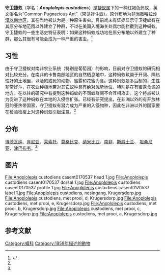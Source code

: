 {{Speciesbox
| taxon = Anoplolepis custodiens
| image = Anoplolepis custodiens casent0170537 profile 1.jpg
| binomial_authority = [[Frederick_Smith_(entomologist)|F. Smith]], 1858<ref>{{Cite web |url=http://www.antwiki.org/wiki/Anoplolepis_custodiens |title=Anoplolepis custodiens - AntWiki |accessdate=2017-01-08 |archive-date=2017-01-09 |archive-url=https://web.archive.org/web/20170109113453/http://www.antwiki.org/wiki/Anoplolepis_custodiens |dead-url=no }}</ref>
}}
'''守卫捷蚁'''（学名：'''''Anoplolepis custodiens'''''）是[[捷蚁属|捷蚁属]]下的一种红褐色蚂蚁，英文俗名为“Common Pugnacious Ant”（常见好斗蚁）。原分布地为[[撒哈拉沙漠以南的非洲|非洲撒哈拉沙漠以南地区]]，其在当地被认为是一种原生害虫。目前尚未有证据显示守卫捷蚁有在其原分布地范围以外建立了种群，不过在美国入境海关处偶尔能拦截到这种蚂蚁。守卫捷蚁的一些生活史特征表明：如果这种蚂蚁成功地在原分布地以外建立了种群，那么其很有可能会成为一种严重的害虫。<ref name=":0">{{Cite web|url=https://www.antweb.org/description.do?rank=species&name=custodiens&genus=anoplolepis|title=Species: Anoplolepis custodiens - AntWeb|access-date=2017-01-08|archive-date=2022-01-04|archive-url=https://web.archive.org/web/20220104201431/https://www.antweb.org/description.do?genus=Anoplolepis&name=custodiens&rank=species}}</ref>

== 习性 ==
由于守卫捷蚁对南非农业系统（特别是葡萄园）的影响，目前对守卫捷蚁的研究相对比较充分。在南非的卡鲁南部地区的自然栖息地中，这种蚂蚁筑巢于开阔、隔热性好的土地里，以活的或死的动物、蜜露和花蜜为食。这种蚂蚁是多后制的，生性非常好斗，在农业种植地带对其它蚁种具有绝对优势地位，特别是在有蜜露食源的地方。在以往的研究中有提到这种蚂蚁的不同蚁群间不会互相攻击，这个特点被认为促进了这种蚂蚁在本地的入侵性扩张。已经有研究提出，在非洲以外的有开放林冠的亚热带国家，守卫捷蚁有潜力成为严重的入侵物种，因此在非洲以外的国家要在检验检疫上对这种蚂蚁引起注意。<ref name=":0" />

== 分布 ==
[[博茨瓦纳|博茨瓦纳]]、[[Kenya|肯尼亚]]、[[莱索托|莱索托]]、[[莫桑比克|莫桑比克]]、[[纳米比亚|纳米比亚]]、[[南非|南非]]、[[斯威士兰|斯威士兰]]、 [[坦桑尼亚|坦桑尼亚]]、[[辛巴威|津巴布韦]]。<ref name=":0" />

== 图片 ==
<gallery>
File:Anoplolepis custodiens casent0170537 head 1.jpg
File:Anoplolepis custodiens casent0170537 dorsal 1.jpg
File:Anoplolepis custodiens casent0170537 profile 1.jpg
File:Anoplolepis custodiens casent0170537 label 1.jpg
File:Anoplolepis custodiens, nesingang, Krugersdorp.jpg
File:Anoplolepis custodiens, met prooi, d, Krugersdorp.jpg
File:Anoplolepis custodiens, met prooi, e, Krugersdorp.jpg
File:Anoplolepis custodiens, met prooi, b, Krugersdorp.jpg
File:Anoplolepis custodiens, met prooi, c, Krugersdorp.jpg
File:Anoplolepis custodiens, met prooi, a, Krugersdorp.jpg

<!-- 檔案不存在 File:Annals of the South African Museum = Annale van die Suid-Afrikaanse Museum (1982) (18417836741).jpg -->
<!-- 檔案不存在 File:Annals of the South African Museum = Annale van die Suid-Afrikaanse Museum (1982) (18416144275).jpg -->

</gallery>

== 参考文献 ==
{{Reflist}}

{{Commons category|Anoplolepis custodiens}}

{{Taxonbar}}

[[Category:蟻科|Category:蟻科]]
[[Category:1858年描述的動物|Category:1858年描述的動物]]